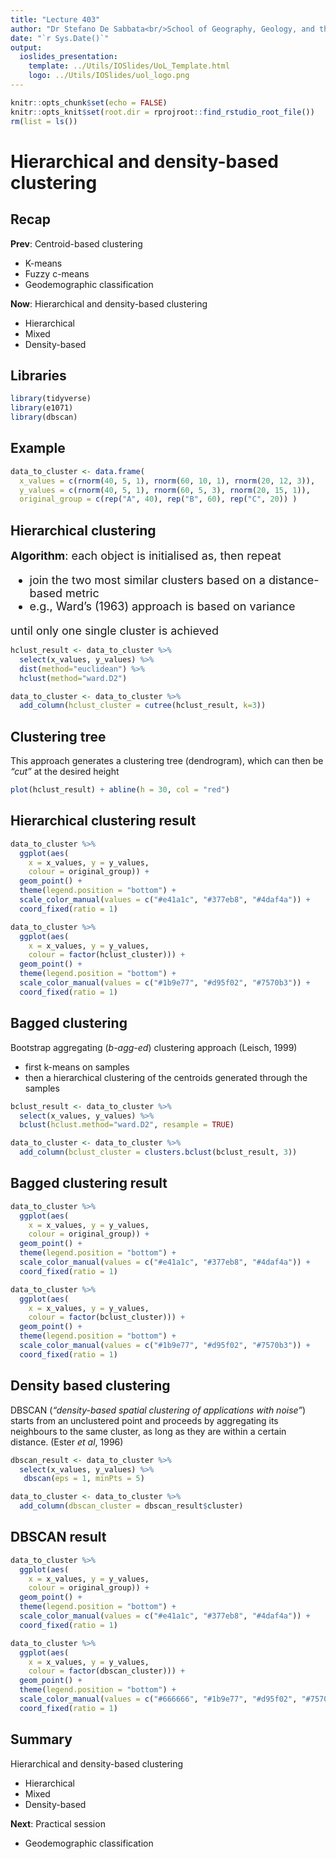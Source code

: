 ```yaml
---
title: "Lecture 403"
author: "Dr Stefano De Sabbata<br/>School of Geography, Geology, and the Env.<br/><a href=\"mailto:s.desabbata@le.ac.uk\">s.desabbata&commat;le.ac.uk</a> &vert; <a href=\"https://twitter.com/maps4thought\">&commat;maps4thought</a><br/><a href=\"https://github.com/sdesabbata/GY7702\">github.com/sdesabbata/GY7702</a> licensed under <a href=\"https://www.gnu.org/licenses/gpl-3.0.html\">GNU GPL v3.0</a>"
date: "`r Sys.Date()`"
output:
  ioslides_presentation:
    template: ../Utils/IOSlides/UoL_Template.html
    logo: ../Utils/IOSlides/uol_logo.png
---
```


```r
knitr::opts_chunk$set(echo = FALSE)
knitr::opts_knit$set(root.dir = rprojroot::find_rstudio_root_file())
rm(list = ls())
```



# Hierarchical and density-based clustering



## Recap

**Prev**: Centroid-based clustering

- K-means
- Fuzzy c-means
- Geodemographic classification

**Now**: Hierarchical and density-based clustering

- Hierarchical
- Mixed 
- Density-based


## Libraries

```r
library(tidyverse)
library(e1071)
library(dbscan)
```


## Example

```r
data_to_cluster <- data.frame(
  x_values = c(rnorm(40, 5, 1), rnorm(60, 10, 1), rnorm(20, 12, 3)),
  y_values = c(rnorm(40, 5, 1), rnorm(60, 5, 3), rnorm(20, 15, 1)),
  original_group = c(rep("A", 40), rep("B", 60), rep("C", 20)) )
```



## Hierarchical clustering

<font size="4">	
**Algorithm**: each object is initialised as, then repeat

- join the two most similar clusters based on a distance-based metric
- e.g., Ward's (1963) approach is based on variance

until only one single cluster is achieved
</font>

```r
hclust_result <- data_to_cluster %>%
  select(x_values, y_values) %>%
  dist(method="euclidean") %>%
  hclust(method="ward.D2")

data_to_cluster <- data_to_cluster %>%
  add_column(hclust_cluster = cutree(hclust_result, k=3))
```

## Clustering tree

This approach generates a clustering tree (dendrogram), which can then be *"cut"* at the desired height

```r
plot(hclust_result) + abline(h = 30, col = "red")
```

## Hierarchical clustering result

<div class="columns-2">

```r
data_to_cluster %>%
  ggplot(aes(
    x = x_values, y = y_values, 
    colour = original_group)) +
  geom_point() +
  theme(legend.position = "bottom") +
  scale_color_manual(values = c("#e41a1c", "#377eb8", "#4daf4a")) +
  coord_fixed(ratio = 1)
```

```r
data_to_cluster %>%
  ggplot(aes(
    x = x_values, y = y_values, 
    colour = factor(hclust_cluster))) +
  geom_point() +
  theme(legend.position = "bottom") +
  scale_color_manual(values = c("#1b9e77", "#d95f02", "#7570b3")) +
  coord_fixed(ratio = 1)
```

</div>


## Bagged clustering

Bootstrap aggregating (*b-agg-ed*) clustering approach (Leisch, 1999)

- first k-means on samples
- then a hierarchical clustering of the centroids generated through the samples

```r
bclust_result <- data_to_cluster %>%
  select(x_values, y_values) %>%
  bclust(hclust.method="ward.D2", resample = TRUE)

data_to_cluster <- data_to_cluster %>%
  add_column(bclust_cluster = clusters.bclust(bclust_result, 3))
```

## Bagged clustering result

<div class="columns-2">

```r
data_to_cluster %>%
  ggplot(aes(
    x = x_values, y = y_values, 
    colour = original_group)) +
  geom_point() +
  theme(legend.position = "bottom") +
  scale_color_manual(values = c("#e41a1c", "#377eb8", "#4daf4a")) +
  coord_fixed(ratio = 1)
```

```r
data_to_cluster %>%
  ggplot(aes(
    x = x_values, y = y_values, 
    colour = factor(bclust_cluster))) +
  geom_point() +
  theme(legend.position = "bottom") +
  scale_color_manual(values = c("#1b9e77", "#d95f02", "#7570b3")) +
  coord_fixed(ratio = 1)
```

</div>



## Density based clustering

DBSCAN (*"density-based spatial clustering of applications with noise"*) starts from an unclustered point and proceeds by aggregating its neighbours to the same cluster, as long as they are within a certain distance. (Ester *et al*, 1996)

```r
dbscan_result <- data_to_cluster %>%
  select(x_values, y_values) %>%
   dbscan(eps = 1, minPts = 5)

data_to_cluster <- data_to_cluster %>%
  add_column(dbscan_cluster = dbscan_result$cluster)
```

## DBSCAN result

<div class="columns-2">

```r
data_to_cluster %>%
  ggplot(aes(
    x = x_values, y = y_values, 
    colour = original_group)) +
  geom_point() +
  theme(legend.position = "bottom") +
  scale_color_manual(values = c("#e41a1c", "#377eb8", "#4daf4a")) +
  coord_fixed(ratio = 1)
```

```r
data_to_cluster %>%
  ggplot(aes(
    x = x_values, y = y_values, 
    colour = factor(dbscan_cluster))) +
  geom_point() +
  theme(legend.position = "bottom") +
  scale_color_manual(values = c("#666666", "#1b9e77", "#d95f02", "#7570b3", "#e7298a", "#66a61e", "#e6ab02", "#a6761d")) +
  coord_fixed(ratio = 1)
```

</div>



## Summary

Hierarchical and density-based clustering

- Hierarchical
- Mixed 
- Density-based

**Next**: Practical session

- Geodemographic classification